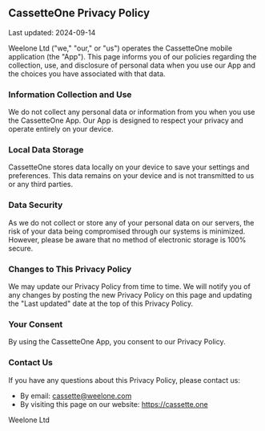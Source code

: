## CassetteOne Privacy Policy

Last updated: 2024-09-14

Weelone Ltd ("we," "our," or "us") operates the CassetteOne mobile application (the "App"). This page informs you of our policies regarding the collection, use, and disclosure of personal data when you use our App and the choices you have associated with that data.

### Information Collection and Use

We do not collect any personal data or information from you when you use the CassetteOne App. Our App is designed to respect your privacy and operate entirely on your device.

### Local Data Storage

CassetteOne stores data locally on your device to save your settings and preferences. This data remains on your device and is not transmitted to us or any third parties.

### Data Security

As we do not collect or store any of your personal data on our servers, the risk of your data being compromised through our systems is minimized. However, please be aware that no method of electronic storage is 100% secure.

### Changes to This Privacy Policy

We may update our Privacy Policy from time to time. We will notify you of any changes by posting the new Privacy Policy on this page and updating the "Last updated" date at the top of this Privacy Policy.

### Your Consent

By using the CassetteOne App, you consent to our Privacy Policy.

### Contact Us

If you have any questions about this Privacy Policy, please contact us:

- By email: cassette@weelone.com
- By visiting this page on our website: https://cassette.one

Weelone Ltd
